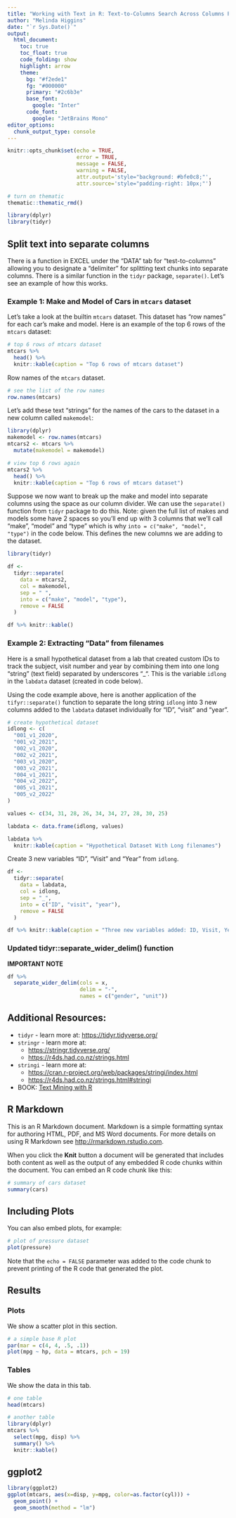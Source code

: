 ```yaml
---
title: "Working with Text in R: Text-to-Columns Search Across Columns Parse Medications"
author: "Melinda Higgins"
date: "`r Sys.Date()`"
output:
  html_document:
    toc: true
    toc_float: true
    code_folding: show
    highlight: arrow
    theme:
      bg: "#f2ede1"
      fg: "#000000"
      primary: "#2c6b3e"
      base_font:
        google: "Inter"
      code_font:
        google: "JetBrains Mono"
editor_options: 
  chunk_output_type: console
---
```


```r
knitr::opts_chunk$set(echo = TRUE,
                      error = TRUE,
                      message = FALSE,
                      warning = FALSE,
                      attr.output='style="background: #bfe0c8;"',
                      attr.source='style="padding-right: 10px;"')

# turn on thematic
thematic::thematic_rmd()

library(dplyr)
library(tidyr)
```

## Split text into separate columns

There is a function in EXCEL under the "DATA" tab for "test-to-columns" allowing you to designate a "delimiter" for splitting text chunks into separate columns. There is a similar function in the `tidyr` package, `separate()`. Let's see an example of how this works.

### Example 1: Make and Model of Cars in `mtcars` dataset

Let's take a look at the builtin `mtcars` dataset. This dataset has "row names" for each car's make and model. Here is an example of the top 6 rows of the `mtcars` dataset:

```r
# top 6 rows of mtcars dataset
mtcars %>%
  head() %>%
  knitr::kable(caption = "Top 6 rows of mtcars dataset")
```

Row names of the `mtcars` dataset.

```r
# see the list of the row names
row.names(mtcars)
```

Let's add these text "strings" for the names of the cars to the dataset in a new column called `makemodel`:

```r
library(dplyr)
makemodel <- row.names(mtcars)
mtcars2 <- mtcars %>%
  mutate(makemodel = makemodel)

# view top 6 rows again
mtcars2 %>%
  head() %>%
  knitr::kable(caption = "Top 6 rows of mtcars dataset")
```

Suppose we now want to break up the make and model into separate columns using the space as our column divider. We can use the `separate()` function from `tidyr` package to do this. Note: given the full list of makes and models some have 2 spaces so you'll end up with 3 columns that we'll call "make", "model" and "type" which is why `into = c("make", "model", "type")` in the code below. This defines the new columns we are adding to the dataset.

```r
library(tidyr)

df <-
  tidyr::separate(
    data = mtcars2,
    col = makemodel,
    sep = " ",
    into = c("make", "model", "type"),
    remove = FALSE
  )

df %>% knitr::kable()
```

### Example 2: Extracting "Data" from filenames

Here is a small hypothetical dataset from a lab that created custom IDs to track the subject, visit number and year by combining them into one long "string" (text field) separated by underscores "_". This is the variable `idlong` in the `labdata` dataset (created in code below).

Using the code example above, here is another application of the `tifyr::separate()` function to separate the long string `idlong` into 3 new columns added to the `labdata` dataset individually for "ID", "visit" and "year".

```r
# create hypothetical dataset
idlong <- c(
  "001_v1_2020",
  "001_v2_2021",
  "002_v1_2020",
  "002_v2_2021",
  "003_v1_2020",
  "003_v2_2021",
  "004_v1_2021",
  "004_v2_2022",
  "005_v1_2021",
  "005_v2_2022"
)

values <- c(34, 31, 28, 26, 34, 34, 27, 28, 30, 25)

labdata <- data.frame(idlong, values)

labdata %>%
  knitr::kable(caption = "Hypothetical Dataset With Long filenames")
```

Create 3 new variables "ID", "Visit" and "Year" from `idlong`.

```r
df <-
  tidyr::separate(
    data = labdata,
    col = idlong,
    sep = "_",
    into = c("ID", "visit", "year"),
    remove = FALSE
  )

df %>% knitr::kable(caption = "Three new variables added: ID, Visit, Year - extracted from idlong")
```

### Updated tidyr::separate_wider_delim() function

**IMPORTANT NOTE**

```r
df %>% 
  separate_wider_delim(cols = x, 
                       delim = "-", 
                       names = c("gender", "unit"))
```



## Additional Resources:

* `tidyr` - learn more at: [https://tidyr.tidyverse.org/](https://tidyr.tidyverse.org/)
* `stringr` - learn more at:
    - [https://stringr.tidyverse.org/](https://stringr.tidyverse.org/)
    - [https://r4ds.had.co.nz/strings.html](https://r4ds.had.co.nz/strings.html)
* `stringi` - learn more at:
    - [https://cran.r-project.org/web/packages/stringi/index.html](https://cran.r-project.org/web/packages/stringi/index.html)
    - [https://r4ds.had.co.nz/strings.html#stringi](https://r4ds.had.co.nz/strings.html#stringi)
* BOOK: [Text Mining with R](https://www.tidytextmining.com/)





## R Markdown

This is an R Markdown document. Markdown is a simple formatting syntax for authoring HTML, PDF, and MS Word documents. For more details on using R Markdown see <http://rmarkdown.rstudio.com>.

When you click the **Knit** button a document will be generated that includes both content as well as the output of any embedded R code chunks within the document. You can embed an R code chunk like this:

```r
# summary of cars dataset
summary(cars)
```

## Including Plots

You can also embed plots, for example:

```r
# plot of pressure dataset
plot(pressure)
```

Note that the `echo = FALSE` parameter was added to the code chunk to prevent printing of the R code that generated the plot.

## Results {.tabset .tabset-pills}

### Plots

We show a scatter plot in this section.

```r
# a simple base R plot
par(mar = c(4, 4, .5, .1))
plot(mpg ~ hp, data = mtcars, pch = 19)
```

### Tables

We show the data in this tab.

```r
# one table
head(mtcars)

# another table
library(dplyr)
mtcars %>%
  select(mpg, disp) %>%
  summary() %>%
  knitr::kable()
```

## ggplot2

```r
library(ggplot2)
ggplot(mtcars, aes(x=disp, y=mpg, color=as.factor(cyl))) +
  geom_point() +
  geom_smooth(method = "lm")
```



